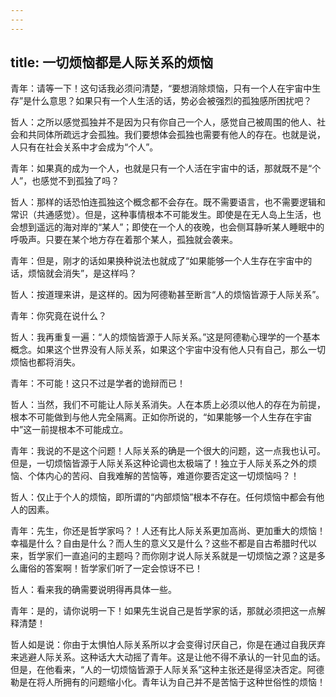 ```yaml
---
---
---
```

title: 一切烦恼都是人际关系的烦恼
---

青年：请等一下！这句话我必须问清楚，“要想消除烦恼，只有一个人在宇宙中生存”是什么意思？如果只有一个人生活的话，势必会被强烈的孤独感所困扰吧？

哲人：之所以感觉孤独并不是因为只有你自己一个人，感觉自己被周围的他人、社会和共同体所疏远才会孤独。我们要想体会孤独也需要有他人的存在。也就是说，人只有在社会关系中才会成为“个人”。

青年：如果真的成为一个人，也就是只有一个人活在宇宙中的话，那就既不是“个人”，也感觉不到孤独了吗？

哲人：那样的话恐怕连孤独这个概念都不会存在。既不需要语言，也不需要逻辑和常识（共通感觉）。但是，这种事情根本不可能发生。即使是在无人岛上生活，也会想到遥远的海对岸的“某人”；即使在一个人的夜晚，也会侧耳静听某人睡眠中的呼吸声。只要在某个地方存在着那个某人，孤独就会袭来。

青年：但是，刚才的话如果换种说法也就成了“如果能够一个人生存在宇宙中的话，烦恼就会消失”，是这样吗？

哲人：按道理来讲，是这样的。因为阿德勒甚至断言“人的烦恼皆源于人际关系”。

青年：你究竟在说什么？

哲人：我再重复一遍：“人的烦恼皆源于人际关系。”这是阿德勒心理学的一个基本概念。如果这个世界没有人际关系，如果这个宇宙中没有他人只有自己，那么一切烦恼也都将消失。

青年：不可能！这只不过是学者的诡辩而已！

哲人：当然，我们不可能让人际关系消失。人在本质上必须以他人的存在为前提，根本不可能做到与他人完全隔离。正如你所说的，“如果能够一个人生存在宇宙中”这一前提根本不可能成立。

青年：我说的不是这个问题！人际关系的确是一个很大的问题，这一点我也认可。但是，一切烦恼皆源于人际关系这种论调也太极端了！独立于人际关系之外的烦恼、个体内心的苦闷、自我难解的苦恼等，难道你要否定这一切烦恼吗？！

哲人：仅止于个人的烦恼，即所谓的“内部烦恼”根本不存在。任何烦恼中都会有他人的因素。

青年：先生，你还是哲学家吗？！人还有比人际关系更加高尚、更加重大的烦恼！幸福是什么？自由是什么？而人生的意义又是什么？这些不都是自古希腊时代以来，哲学家们一直追问的主题吗？而你刚才说人际关系就是一切烦恼之源？这是多么庸俗的答案啊！哲学家们听了一定会惊讶不已！

哲人：看来我的确需要说明得再具体一些。

青年：是的，请你说明一下！如果先生说自己是哲学家的话，那就必须把这一点解释清楚！

哲人如是说：你由于太惧怕人际关系所以才会变得讨厌自己，你是在通过自我厌弃来逃避人际关系。这种话大大动摇了青年。这是让他不得不承认的一针见血的话。但是，在他看来，“人的一切烦恼皆源于人际关系”这种主张还是得坚决否定。阿德勒是在将人所拥有的问题缩小化。青年认为自己并不是苦恼于这种世俗性的烦恼！